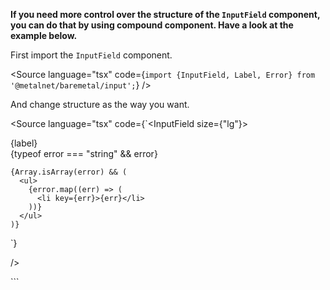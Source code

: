 
<Meta of={componentStories} />

**If you need more control over the structure of the `InputField` component, you can do that by using compound component. Have a look at the example below.**

First import the `InputField` component.

<Source
  language="tsx"
  code={`import {InputField, Label, Error} from '@metalnet/baremetal/input';`}
/>

And change structure as the way you want.

<Source
  language="tsx"
  code={`<InputField size={"lg"}>
  <div className="flex items-center">
    <Label
      htmlFor={id}
      className="mr-1 text-gray-600 pb-0"
      bold
      size={"sm"}
    >
      {label}
    </Label>
    <InputElement
      id={id}
      type={type}
      onChange={onChange}
      inputWrapperClasses=""
      inputClasses=""
    />
  </div>
  <Error size={"sm"} className="ml-10 mt-2">
    {typeof error === "string" && error}

    {Array.isArray(error) && (
      <ul>
        {error.map((err) => (
          <li key={err}>{err}</li>
        ))}
      </ul>
    )}

  </Error>
</InputField>`}

/>

<Primary />
<Controls />
```
